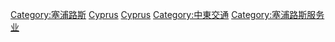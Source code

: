 {{catmore}}
{{Commonscat|Transport in Cyprus}}

[[Category:塞浦路斯|Category:塞浦路斯]]
[[Category:欧洲各国交通|Cyprus]]
[[Category:亚洲各国交通|Cyprus]]
[[Category:中東交通|Category:中東交通]]
[[Category:塞浦路斯服务业|Category:塞浦路斯服务业]]